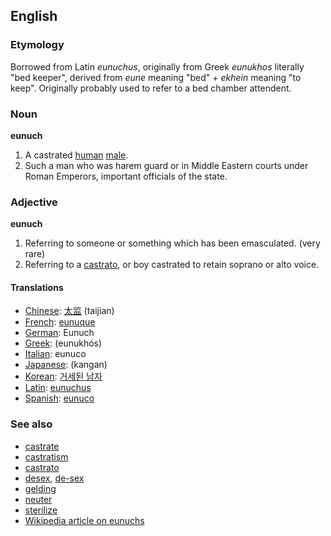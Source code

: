 ==English==
=== Etymology ===
Borrowed from Latin ''eunuchus'', originally from Greek ''eunukhos'' literally "bed keeper", derived from ''eune'' meaning "bed" + ''ekhein'' meaning "to keep". Originally probably used to refer to a bed chamber attendent.

===Noun===
'''eunuch'''

# A castrated [[human]] [[male]].
# Such a man who was harem guard or in Middle Eastern courts under Roman Emperors, important officials of the state.

===Adjective===
'''eunuch'''

#Referring to someone or something which has been emasculated. (very rare)
#Referring to a [[castrato]], or boy castrated to retain soprano or alto voice.

==== Translations ====
*[[Chinese]]: [[太监]] (taijian)
*[[French]]: [[eunuque]]
*[[German]]: Eunuch
*[[Greek]]: (eunukhós)
*[[Italian]]: eunuco
*[[Japanese]]: (kangan)
*[[Korean]]:  [[거세된 남자]]
*[[Latin]]: [[eunuchus]]
*[[Spanish]]: [[eunuco]]

=== See also ===
*[[castrate]]
*[[castratism]]
*[[castrato]]
*[[desex]], [[de-sex]]
*[[gelding]]
*[[neuter]]
*[[sterilize]]
*[[w:Eunuch|Wikipedia article on eunuchs]]